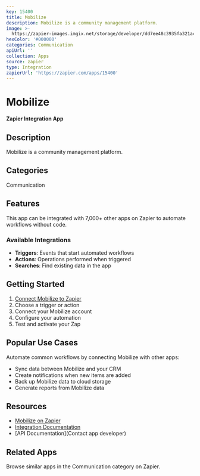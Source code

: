 ```yaml
---
key: 15400
title: Mobilize
description: Mobilize is a community management platform.
image: >-
  https://zapier-images.imgix.net/storage/developer/dd7ee48c3935fa321acdedcc42284084_3.png?auto=format%2Ccompress&ixlib=python-3.0.0&q=50
hexColor: '#000000'
categories: Communication
apiUrl: ''
collection: Apps
source: zapier
type: Integration
zapierUrl: 'https://zapier.com/apps/15400'
---
```

# Mobilize

**Zapier Integration App**

## Description

Mobilize is a community management platform.

## Categories

Communication

## Features

This app can be integrated with 7,000+ other apps on Zapier to automate workflows without code.

### Available Integrations

- **Triggers**: Events that start automated workflows
- **Actions**: Operations performed when triggered
- **Searches**: Find existing data in the app

## Getting Started

1. [Connect Mobilize to Zapier](https://zapier.com/apps/15400)
2. Choose a trigger or action
3. Connect your Mobilize account
4. Configure your automation
5. Test and activate your Zap

## Popular Use Cases

Automate common workflows by connecting Mobilize with other apps:

- Sync data between Mobilize and your CRM
- Create notifications when new items are added
- Back up Mobilize data to cloud storage
- Generate reports from Mobilize data

## Resources

- [Mobilize on Zapier](https://zapier.com/apps/15400)
- [Integration Documentation](https://zapier.com/apps/15400/integrations)
- [API Documentation](Contact app developer)

## Related Apps

Browse similar apps in the Communication category on Zapier.
